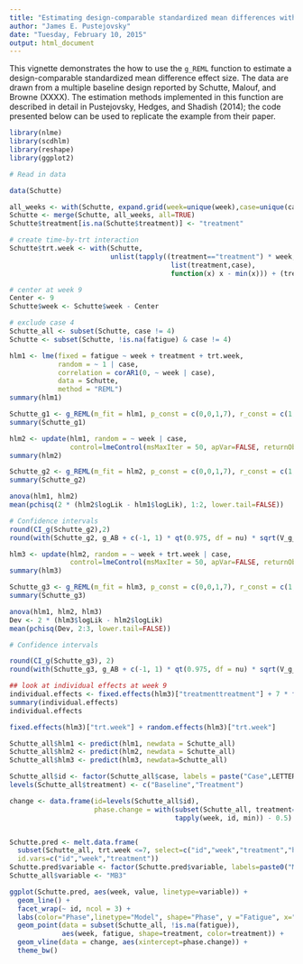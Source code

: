 ```yaml
---
title: "Estimating design-comparable standardized mean differences with g_REML"
author: "James E. Pustejovsky"
date: "Tuesday, February 10, 2015"
output: html_document
---
```


This vignette demonstrates the how to use the `g_REML` function to estimate a design-comparable standardized mean difference effect size. The data are drawn from a multiple baseline design reported by Schutte, Malouf, and Browne (XXXX). The estimation methods implemented in this function are described in detail in Pustejovsky, Hedges, and Shadish (2014); the code presented below can be used to replicate the example from their paper. 


```r
library(nlme)
library(scdhlm)
library(reshape)
library(ggplot2)

# Read in data

data(Schutte)

all_weeks <- with(Schutte, expand.grid(week=unique(week),case=unique(case)))
Schutte <- merge(Schutte, all_weeks, all=TRUE)
Schutte$treatment[is.na(Schutte$treatment)] <- "treatment"

# create time-by-trt interaction
Schutte$trt.week <- with(Schutte, 
                         unlist(tapply((treatment=="treatment") * week, 
                                        list(treatment,case), 
                                        function(x) x - min(x))) + (treatment=="treatment"))

# center at week 9
Center <- 9
Schutte$week <- Schutte$week - Center

# exclude case 4
Schutte_all <- subset(Schutte, case != 4)
Schutte <- subset(Schutte, !is.na(fatigue) & case != 4)
```

```r
hlm1 <- lme(fixed = fatigue ~ week + treatment + trt.week, 
            random = ~ 1 | case, 
            correlation = corAR1(0, ~ week | case),
            data = Schutte,
            method = "REML")
summary(hlm1)

Schutte_g1 <- g_REML(m_fit = hlm1, p_const = c(0,0,1,7), r_const = c(1,0,1))
summary(Schutte_g1)
```

```r
hlm2 <- update(hlm1, random = ~ week | case, 
               control=lmeControl(msMaxIter = 50, apVar=FALSE, returnObject=TRUE))
summary(hlm2)

Schutte_g2 <- g_REML(m_fit = hlm2, p_const = c(0,0,1,7), r_const = c(1,0,1,0,0))
summary(Schutte_g2)

anova(hlm1, hlm2)
mean(pchisq(2 * (hlm2$logLik - hlm1$logLik), 1:2, lower.tail=FALSE))

# Confidence intervals
round(CI_g(Schutte_g2),2)
round(with(Schutte_g2, g_AB + c(-1, 1) * qt(0.975, df = nu) * sqrt(V_g_AB)),2)
```


```r
hlm3 <- update(hlm2, random = ~ week + trt.week | case, 
               control=lmeControl(msMaxIter = 50, apVar=FALSE, returnObject=TRUE))
summary(hlm3)

Schutte_g3 <- g_REML(m_fit = hlm3, p_const = c(0,0,1,7), r_const = c(1,0,1,0,0,0,0,0))
summary(Schutte_g3)

anova(hlm1, hlm2, hlm3)
Dev <- 2 * (hlm3$logLik - hlm2$logLik)
mean(pchisq(Dev, 2:3, lower.tail=FALSE))

# Confidence intervals

round(CI_g(Schutte_g3), 2)
round(with(Schutte_g3, g_AB + c(-1, 1) * qt(0.975, df = nu) * sqrt(V_g_AB)), 2)

## look at individual effects at week 9
individual.effects <- fixed.effects(hlm3)["treatmenttreatment"] + 7 * fixed.effects(hlm3)["trt.week"] + 7 * random.effects(hlm3)["trt.week"]
summary(individual.effects)
individual.effects

fixed.effects(hlm3)["trt.week"] + random.effects(hlm3)["trt.week"]

```

```r
Schutte_all$hlm1 <- predict(hlm1, newdata = Schutte_all)
Schutte_all$hlm2 <- predict(hlm2, newdata = Schutte_all)
Schutte_all$hlm3 <- predict(hlm3, newdata=Schutte_all)

Schutte_all$id <- factor(Schutte_all$case, labels = paste("Case",LETTERS[1:12]))
levels(Schutte_all$treatment) <- c("Baseline","Treatment")

change <- data.frame(id=levels(Schutte_all$id),
                     phase.change = with(subset(Schutte_all, treatment== "Treatment"), 
                                         tapply(week, id, min)) - 0.5)


Schutte.pred <- melt.data.frame(
  subset(Schutte_all, trt.week <=7, select=c("id","week","treatment","hlm1","hlm2","hlm3")),
  id.vars=c("id","week","treatment"))
Schutte.pred$variable <- factor(Schutte.pred$variable, labels=paste0("MB",3:5))
Schutte_all$variable <- "MB3"

ggplot(Schutte.pred, aes(week, value, linetype=variable)) + 
  geom_line() + 
  facet_wrap(~ id, ncol = 3) + 
  labs(color="Phase",linetype="Model", shape="Phase", y ="Fatigue", x="Week") + 
  geom_point(data = subset(Schutte_all, !is.na(fatigue)),
             aes(week, fatigue, shape=treatment, color=treatment)) +
  geom_vline(data = change, aes(xintercept=phase.change)) +
  theme_bw() 
```


